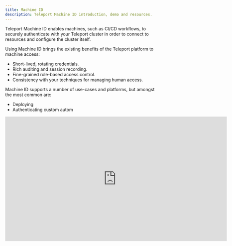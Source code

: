 ```yaml
---
title: Machine ID
description: Teleport Machine ID introduction, demo and resources.
---
```


Teleport Machine ID enables machines, such as CI/CD workflows, to securely
authenticate with your Teleport cluster in order to connect to resources and
configure the cluster itself.

Using Machine ID brings the existing benefits of the Teleport platform to
machine access:

- Short-lived, rotating credentials.
- Rich auditing and session recording.
- Fine-grained role-based access control.
- Consistency with your techniques for managing human access.

Machine ID supports a number of use-cases and platforms, but amongst the most
common are:

- Deploying
- Authenticating custom autom

<iframe
  width="712"
  height="400"
  src="https://www.youtube-nocookie.com/embed/QWd0eqIa9mA?"
  frameBorder="0"
  allow="accelerometer; autoplay; encrypted-media; gyroscope; picture-in-picture"
  allowFullScreen
/>
<br/>


## Overview

Machine ID operates primarily through an agent, `tbot`. `tbot` runs on the
machine that needs to access your Teleport cluster, and generates credentials

TODO EXPLAIN BOT USER / BOT ROLE

## Guides

TODO EXPLAIN GUIDES/QUICKSTART

- [Getting started](./getting-started.mdx): Getting started with Teleport Machine ID
- [Architecture](./architecture.mdx): A technical overview of how Machine ID works

## FAQ & Troubleshooting

Finally, check out [Frequently Asked Questions](./faq.mdx) and the 
[troubleshooting guide](./troubleshooting.mdx) for common questions and issues.

## Old stuff lol

Machine ID supports the following Teleport features:

- [Server Access](./getting-started.mdx)
- [Database Access](./access-guides/databases.mdx)
- [Kubernetes Access](./access-guides/kubernetes.mdx) (*in Teleport v10.1*)
- [Application Access](./access-guides/applications.mdx) (*in Teleport v10.1*)
  - Note: [AWS Console](../application-access/cloud-apis/aws-console.mdx) and API access are currently unsupported.
- [Teleport API Access](../api/introduction.mdx)

The following features are **not** yet supported by Machine ID:
- [Desktop Access](../desktop-access/introduction.mdx)
- [User Impersonation](../access-controls/guides/impersonation.mdx): Machine
  ID uses Role Impersonation which cannot be combined with User Impersonation
- Multifactor authentication like [WebAuthn](../access-controls/guides/webauthn.mdx) and [Passwordless](../access-controls/guides/passwordless.mdx)
- [AWS Console Access](../application-access/cloud-apis/aws-console.mdx)
